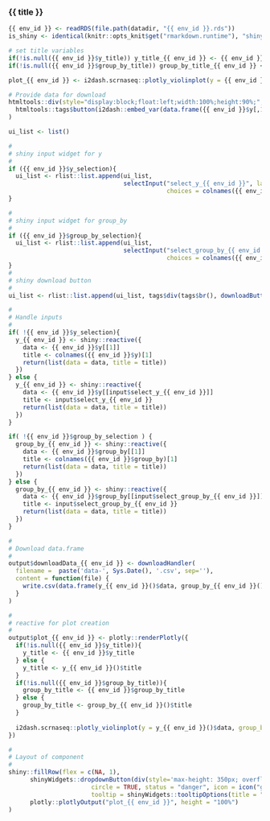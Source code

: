 
### {{ title }}

<!-- Component created on {{ date }} -->

```r
{{ env_id }} <- readRDS(file.path(datadir, "{{ env_id }}.rds"))
is_shiny <- identical(knitr::opts_knit$get("rmarkdown.runtime"), "shiny")
```

```r
# set title variables
if(!is.null({{ env_id }}$y_title)) y_title_{{ env_id }} <- {{ env_id }}$y_title else y_title_{{ env_id }} <- colnames({{ env_id }}$y)[1]
if(!is.null({{ env_id }}$group_by_title)) group_by_title_{{ env_id }} <- {{ env_id }}$group_by_title else group_by_title_{{ env_id }} <- colnames({{ env_id }}$group_by)[1]

plot_{{ env_id }} <- i2dash.scrnaseq::plotly_violinplot(y = {{ env_id }}$y[,1], group_by = {{ env_id }}$group_by[,1], y_title = y_title_{{ env_id }}, group_by_title = group_by_title_{{ env_id }})

# Provide data for download
htmltools::div(style="display:block;float:left;width:100%;height:90%;",
  htmltools::tags$button(i2dash::embed_var(data.frame({{ env_id }}$y[,1], {{ env_id }}$group_by[,1]))), plot_{{ env_id }}
)
```

```r
ui_list <- list()

#
# shiny input widget for y
#
if ({{ env_id }}$y_selection){
  ui_list <- rlist::list.append(ui_list,
                                selectInput("select_y_{{ env_id }}", label = "Select observations:",
                                            choices = colnames({{ env_id }}$y[lapply({{ env_id }}$y,class) =="numeric" | lapply({{ env_id }}$y,class) =="integer"])))
}

#
# shiny input widget for group_by
#
if ({{ env_id }}$group_by_selection){
  ui_list <- rlist::list.append(ui_list,
                                selectInput("select_group_by_{{ env_id }}", label = "Group observations by:",
                                            choices = colnames({{ env_id }}$group_by[lapply({{ env_id }}$group_by,class) =="factor"])))
}
#
# shiny download button
#
ui_list <- rlist::list.append(ui_list, tags$div(tags$br(), downloadButton('downloadData_{{ env_id }}', 'Download data')))

#
# Handle inputs
#
if( !{{ env_id }}$y_selection){
  y_{{ env_id }} <- shiny::reactive({
    data <- {{ env_id }}$y[[1]]
    title <- colnames({{ env_id }}$y)[1]
    return(list(data = data, title = title))
  })
} else {
  y_{{ env_id }} <- shiny::reactive({
    data <- {{ env_id }}$y[[input$select_y_{{ env_id }}]]
    title <- input$select_y_{{ env_id }}
    return(list(data = data, title = title))
  })
}

if( !{{ env_id }}$group_by_selection ) {
  group_by_{{ env_id }} <- shiny::reactive({
    data <- {{ env_id }}$group_by[[1]]
    title <- colnames({{ env_id }}$group_by)[1]
    return(list(data = data, title = title))
  })
} else {
  group_by_{{ env_id }} <- shiny::reactive({
    data <- {{ env_id }}$group_by[[input$select_group_by_{{ env_id }}]]
    title <- input$select_group_by_{{ env_id }}
    return(list(data = data, title = title))
  })
}

#
# Download data.frame
#
output$downloadData_{{ env_id }} <- downloadHandler(
  filename =  paste('data-', Sys.Date(), '.csv', sep=''),
  content = function(file) {
    write.csv(data.frame(y_{{ env_id }}()$data, group_by_{{ env_id }}()$data), file)
  }
)

#
# reactive for plot creation
#
output$plot_{{ env_id }} <- plotly::renderPlotly({
  if(!is.null({{ env_id }}$y_title)){
    y_title <- {{ env_id }}$y_title
  } else {
    y_title <- y_{{ env_id }}()$title
  }
  if(!is.null({{ env_id }}$group_by_title)){
    group_by_title <- {{ env_id }}$group_by_title
  } else {
    group_by_title <- group_by_{{ env_id }}()$title
  }
  
  i2dash.scrnaseq::plotly_violinplot(y = y_{{ env_id }}()$data, group_by = group_by_{{ env_id }}()$data, y_title = y_title, group_by_title = group_by_title)
})

#
# Layout of component
#
shiny::fillRow(flex = c(NA, 1),
      shinyWidgets::dropdownButton(div(style='max-height: 350px; overflow-x: auto;',do.call(shiny::inputPanel, ui_list)),
                       circle = TRUE, status = "danger", icon = icon("gear"), width = "300px",
                       tooltip = shinyWidgets::tooltipOptions(title = "Click, to change plot settings:")),
      plotly::plotlyOutput("plot_{{ env_id }}", height = "100%")
)
```


